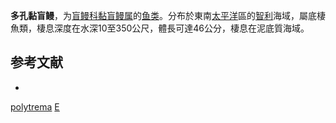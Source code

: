{{Speciesbox
| taxon = Eptatretus polytrema
| binomial_authority = [[Girard|Girard]], 1855
| status = NE
| status_system = IUCN3.1
| image = Eptatretus polytrema.jpg
| synonyms = 
* ''Bdellostoma polytremum'' <small>Girard, 1855</small>
* ''Dodecatrema polytremum'' <small>(Girard 1855)</small>
* ''Polytrema polytremum'' <small>(Girard 1855)</small>
* ?''Gastrobranche dombey'' <small>Lacépède 1798</small>
* ''Gasterobranchus dombeyi'' <small>(sic) Lacépède 1798 ex Shaw 1804</small>
* ''Gastrobranchus dombeyi'' <small>Lacépède 1798 ex Shaw 1804</small>
* ''Diporobranchia dombey'' <small>(Lacépède 1798)</small>
* ''Eptatretus dombey'' <small>(Lacépède 1798) Duméril 1819</small>
* ''Heptatrema dombey'' <small>(Lacépède 1798)</small>
* ''Heptatretus dombey'' <small>(Lacépède 1798)</small>
| synonyms_ref=<ref>{{Cite web|last=Froese|first=R.|last2=Pauly|first2=D.|year=2017|title=Myxinidae|url=http://www.fishbase.se/Summary/FamilySummary.php?ID=2|website=[[FishBase|FishBase]] version (02/2017)|accessdate=18 May 2017|archive-date=2020-02-07|archive-url=https://web.archive.org/web/20200207092855/https://www.fishbase.se/Summary/FamilySummary.php?ID=2|dead-url=no}}</ref><ref>{{cite journal |last1=Van Der Laan |first1=Richard |last2=Eschmeyer |first2=William N. |last3=Fricke |first3=Ronald |title=Family-group names of Recent fishes |journal=Zootaxa |date=11 November 2014 |volume=3882 |issue=1 |pages=1-230 |doi=10.11646/zootaxa.3882.1.1 |pmid=25543675 |url=https://www.ncbi.nlm.nih.gov/pubmed/25543675 |accessdate=4 December 2019 |archive-date=2019-12-26 |archive-url=https://web.archive.org/web/20191226063038/https://www.ncbi.nlm.nih.gov/pubmed/25543675 |dead-url=no }}</ref>
}}
'''多孔黏盲鳗'''，为[[盲鳗科|盲鳗科]][[黏盲鳗属|黏盲鳗属]]的[[鱼类|鱼类]]。分布於東南[[太平洋|太平洋]]區的[[智利|智利]]海域，屬底棲魚類，棲息深度在水深10至350公尺，體長可達46公分，棲息在泥底質海域。

== 参考文献 ==
*{{FishBase_species|genus=Eptatretus|species=polytrema|year=2011|month=12}}
{{reflist}}

{{鱼类小作品}}

{{Taxonbar}}
[[Category:黏盲鳗属|polytrema]]
[[Category:1855年描述的魚類|E]]